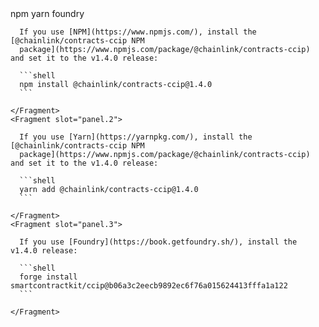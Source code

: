 
<Aside type="note" title="Integrate Chainlink CCIP into your project">
  <Tabs sharedStore="package" client:visible>
    <Fragment slot="tab.1">npm</Fragment>
    <Fragment slot="tab.2">yarn</Fragment>
    <Fragment slot="tab.3">foundry</Fragment>
    <Fragment slot="panel.1">

      If you use [NPM](https://www.npmjs.com/), install the [@chainlink/contracts-ccip NPM
      package](https://www.npmjs.com/package/@chainlink/contracts-ccip) and set it to the v1.4.0 release:

      ```shell
      npm install @chainlink/contracts-ccip@1.4.0
      ```

    </Fragment>
    <Fragment slot="panel.2">

      If you use [Yarn](https://yarnpkg.com/), install the [@chainlink/contracts-ccip NPM
      package](https://www.npmjs.com/package/@chainlink/contracts-ccip) and set it to the v1.4.0 release:

      ```shell
      yarn add @chainlink/contracts-ccip@1.4.0
      ```

    </Fragment>
    <Fragment slot="panel.3">

      If you use [Foundry](https://book.getfoundry.sh/), install the v1.4.0 release:

      ```shell
      forge install smartcontractkit/ccip@b06a3c2eecb9892ec6f76a015624413fffa1a122
      ```

    </Fragment>

  </Tabs>
</Aside>
